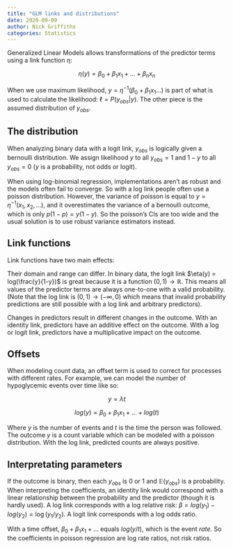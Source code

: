 ```yaml
---
title: "GLM links and distributions"
date: 2020-09-09
author: Nick Griffiths
categories: Statistics
---
```


Generalized Linear Models allows transformations of the predictor terms using a link function $\eta$:

$$\eta(y) = \beta_0 + \beta_1 x_1 + ... + \beta_n x_n$$

When we use maximum likelihood, $y = \eta^{-1}(\beta_0 + \beta_1 x_1 ...)$ is part of what is used to calculate the likelihood: $\ell = P(y_{obs} | y)$. The other piece is the assumed distribution of $y_{obs}$.

## The distribution

When analyzing binary data with a logit link, $y_{obs}$ is logically given a bernoulli distribution. We assign likelihood $y$ to all $y_{obs} = 1$ and $1 - y$ to all $y_{obs} = 0$ ($y$ is a probability, not odds or logit).

When using log-binomial regression, implementations aren't as robust and the models often fail to converge. So with a log link people often use a poisson distribution. However, the variance of poisson is equal to $y = \eta^{-1}(x_1, x_2, ...)$, and it overestimates the variance of a bernoulli outcome, which is only $p(1-p) = y(1 - y)$. So the poisson's CIs are too wide and the usual solution is to use robust variance estimators instead.

## Link functions

Link functions have two main effects:

Their domain and range can differ. In binary data, the logit link $\eta(y) = log(\frac{y}{1-y})$ is great because it is a function $(0,1) \to \mathbb{R}$. This means all values of the predictor terms are always one-to-one with a valid probability. (Note that the log link is $(0,1) \to (-\infty,0)$ which means that invalid probability predictions are still possible with a log link and arbitrary predictors).

Changes in predictors result in different changes in the outcome. With an identity link, predictors have an additive effect on the outcome. With a log or logit link, predictors have a multiplicative impact on the outcome.

## Offsets

When modeling count data, an offset term is used to correct for processes with different rates. For example, we can model the number of hypoglycemic events over time like so:

$$y = \lambda t$$

$$log(y) = \beta_0 + \beta_1 x_1 + ... + log(t)$$

Where $y$ is the number of events and $t$ is the time the person was followed. The outcome $y$ is a count variable which can be modeled with a poisson distribution. With the log link, predicted counts are always positive.

## Interpretating parameters

If the outcome is binary, then each $y_{obs}$ is $0$ or $1$ and $\mathbb{E}(y_{obs})$ is a probability. When interpreting the coefficients, an identity link would correspond with a linear relationship between the probability and the predictor (though it is hardly used). A log link corresponds with a log relative risk: $\beta = log(y_1) - log(y_2) = \log(y_1 / y_2)$. A logit link corresponds with a log odds ratio.

With a time offset, $\beta_0 + \beta_1 x_1 + ...$ equals $log(y/t)$, which is the event *rate*. So the coefficients in poisson regression are log rate ratios, not risk ratios.